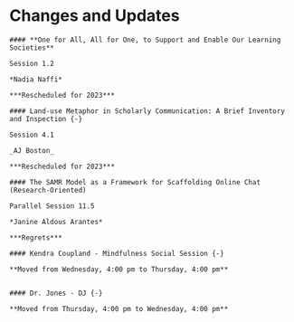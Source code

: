 # Changes and Updates {-}

```block

#### **One for All, All for One, to Support and Enable Our Learning  Societies** 

Session 1.2

*Nadia Naffi*

***Rescheduled for 2023***

```

```block

#### Land-use Metaphor in Scholarly Communication: A Brief Inventory and Inspection {-}

Session 4.1

_AJ Boston_

***Rescheduled for 2023***
```

```block
#### The SAMR Model as a Framework for Scaffolding Online Chat (Research-Oriented)

Parallel Session 11.5

*Janine Aldous Arantes*

***Regrets***
```


```block

#### Kendra Coupland - Mindfulness Social Session {-}

**Moved from Wednesday, 4:00 pm to Thursday, 4:00 pm**


```
```block

#### Dr. Jones - DJ {-}

**Moved from Thursday, 4:00 pm to Wednesday, 4:00 pm**

```